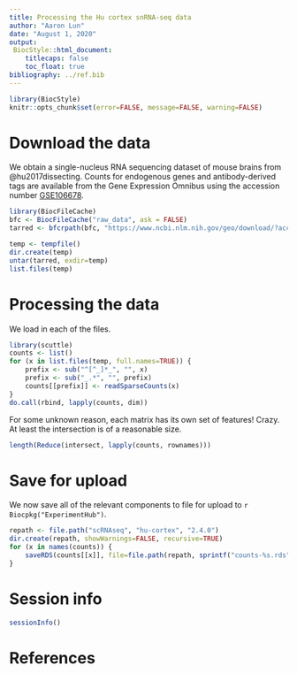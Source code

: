 ```yaml
---
title: Processing the Hu cortex snRNA-seq data
author: "Aaron Lun"
date: "August 1, 2020"
output: 
 BiocStyle::html_document:
    titlecaps: false
    toc_float: true
bibliography: ../ref.bib
---
```


```r
library(BiocStyle)
knitr::opts_chunk$set(error=FALSE, message=FALSE, warning=FALSE)
```

# Download the data

We obtain a single-nucleus RNA sequencing dataset of mouse brains from @hu2017dissecting.
Counts for endogenous genes and antibody-derived tags are available from the Gene Expression Omnibus
using the accession number [GSE106678](https://www.ncbi.nlm.nih.gov/geo/query/acc.cgi?acc=GSE106678).

```r
library(BiocFileCache)
bfc <- BiocFileCache("raw_data", ask = FALSE)
tarred <- bfcrpath(bfc, "https://www.ncbi.nlm.nih.gov/geo/download/?acc=GSE106678&format=file")

temp <- tempfile()
dir.create(temp)
untar(tarred, exdir=temp)
list.files(temp)
```

# Processing the data

We load in each of the files.

```r
library(scuttle)
counts <- list()
for (x in list.files(temp, full.names=TRUE)) {
    prefix <- sub("^[^_]*_", "", x)
    prefix <- sub("_.*", "", prefix)
    counts[[prefix]] <- readSparseCounts(x)
}
do.call(rbind, lapply(counts, dim))
```

For some unknown reason, each matrix has its own set of features!
Crazy.
At least the intersection is of a reasonable size.

```r
length(Reduce(intersect, lapply(counts, rownames)))
```

# Save for upload
 
We now save all of the relevant components to file for upload to `r Biocpkg("ExperimentHub")`.

```r
repath <- file.path("scRNAseq", "hu-cortex", "2.4.0")
dir.create(repath, showWarnings=FALSE, recursive=TRUE)
for (x in names(counts)) {
    saveRDS(counts[[x]], file=file.path(repath, sprintf("counts-%s.rds", x)))
}
```

# Session info

```r
sessionInfo()
```

# References
